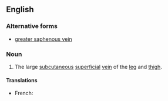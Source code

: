 ==English==

===Alternative forms===
* [[greater saphenous vein]]

===Noun===
{{en-noun}}
{{wikipedia}}

# {{anatomy}} The large [[subcutaneous]] [[superficial]] [[vein]] of the [[leg]] and [[thigh]].

====Translations====
{{trans-top|}}
* French: {{t-|fr|veine grande saphène|f}}
{{trans-mid}}
{{trans-bottom}}